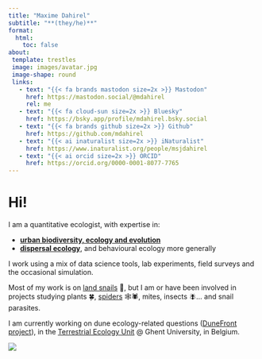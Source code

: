 ```yaml
---
title: "Maxime Dahirel"
subtitle: "**(they/he)**"
format:
  html:
    toc: false
about:
 template: trestles
 image: images/avatar.jpg
 image-shape: round
 links:
   - text: "{{< fa brands mastodon size=2x >}} Mastodon"
     href: https://mastodon.social/@mdahirel
     rel: me
   - text: "{{< fa cloud-sun size=2x >}} Bluesky"
     href: https://bsky.app/profile/mdahirel.bsky.social
   - text: "{{< fa brands github size=2x >}} Github"
     href: https://github.com/mdahirel
   - text: "{{< ai inaturalist size=2x >}} iNaturalist"
     href: https://www.inaturalist.org/people/msjdahirel
   - text: "{{< ai orcid size=2x >}} ORCID"
     href: https://orcid.org/0000-0001-8077-7765
---
```


# Hi!

I am a quantitative ecologist, with expertise in:

-   [**urban biodiversity, ecology and evolution**](urban-ecology.qmd)\
-   [**dispersal ecology**](dispersal.qmd), and behavioural ecology more generally

I work using a mix of data science tools, lab experiments, field surveys and the occasional simulation.

Most of my work is on [land snails](snails.qmd) 🐌, but I am or have been involved in projects studying plants 🍀, [spiders](spiders.qmd) 🕸️🕷️, mites, insects  🪰... and snail parasites.

I am currently working on dune ecology-related questions ([DuneFront project](https://cordis.europa.eu/project/id/101135410)), in the [Terrestrial Ecology Unit](https://www.ecology.ugent.be/terec/) \@ Ghent University, in Belgium.

::: column-page
![](images/garden_snails_on_brick.jpg)
:::
